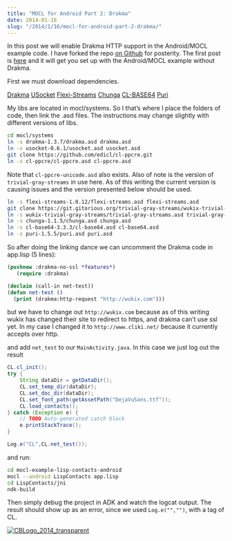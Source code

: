 ```yaml
---
title: "MOCL for Android Part 2: Drakma"
date: 2014-01-16
slug: "/2014/1/16/mocl-for-android-part-2-drakma/"
---
```



In this post we will enable Drakma HTTP support in the Android/MOCL example
code. I have forked the repo [on
Github](https://github.com/ChristopherBiscardi/mocl-example-lisp-contacts-android)
for posterity. The first post is
[here](http://www.christopherbiscardi.com/2014/01/10/common-lisp-on-android-running-the-mocl-android-example/)
and it will get you set up with the Android/MOCL example without Drakma.

First we must download dependencies.

[Drakma](http://weitz.de/drakma/#install)
[USocket](http://common-lisp.net/projects/usocket/releases/)
[Flexi-Streams](http://weitz.de/flexi-streams/)
[Chunga](http://weitz.de/chunga/)
[CL-BASE64](http://www.cliki.net/cl-base64)
[Puri](http://www.cliki.net/puri)

My libs are located in mocl/systems. So I that’s where I place the folders of
code, then link the .asd files. The instructions may change slightly with
different versions of libs.

```bash
cd mocl/systems
ln -s drakma-1.3.7/drakma.asd drakma.asd
ln -s usocket-0.6.1/usocket.asd usocket.asd
git clone https://github.com/edicl/cl-ppcre.git
ln -s cl-ppcre/cl-ppcre.asd cl-ppcre.asd
```

Note that `cl-ppcre-unicode.asd` also exists. Also of note is the version of
`trivial-gray-streams` in use here. As of this writing the current version is
causing issues and the version presented below should be used.

```bash
ln -s flexi-streams-1.0.12/flexi-streams.asd flexi-streams.asd
git clone https://git.gitorious.org/trivial-gray-streams/wukix-trivial-gray-streams.git
ln -s wukix-trivial-gray-streams/trivial-gray-streams.asd trivial-gray-streams.asd
ln -s chunga-1.1.5/chunga.asd chunga.asd
ln -s cl-base64-3.3.3/cl-base64.asd cl-base64.asd
ln -s puri-1.5.5/puri.asd puri.asd
```

So after doing the linking dance we can uncomment the Drakma code in app.lisp (5
lines):

```lisp
(pushnew :drakma-no-ssl *features*)
   (require :drakma)
```

```lisp
(declaim (call-in net-test))
(defun net-test ()
  (print (drakma:http-request "http://wukix.com")))
```

but we have to change out `http://wukix.com` because as of this writing wukix
has changed their site to redirect to https, and drakma can’t use ssl yet. In my
case I changed it to `http://www.cliki.net/` because it currently accepts over
http.

and add `net_test` to our `MainActivity.java`. In this case we just log out the
result

```java
CL.cl_init();
try {
    String dataDir = getDataDir();
    CL.set_temp_dir(dataDir);
    CL.set_doc_dir(dataDir);
    CL.set_font_path(getAssetPath("DejaVuSans.ttf"));
    CL.load_contacts();
} catch (Exception e) {
    // TODO Auto-generated catch block
    e.printStackTrace();
}

Log.e("CL",CL.net_test());
```

and run:

```bash
cd mocl-example-lisp-contacts-android
mocl --android LispContacts app.lisp
cd LispContacts/jni
ndk-build
```

Then simply debug the project in ADK and watch the logcat output. The result
should show up as an error, since we used `Log.e("","")`, with a tag of CL.

[![CBLogo_2014_transparent](http://res.cloudinary.com/diqzbm8lz/image/upload/h_300,w_300/v1428611521/CBLogo_2014_transparent_swcmig.png)](http://res.cloudinary.com/diqzbm8lz/image/upload/v1428611521/CBLogo_2014_transparent_swcmig.png)
